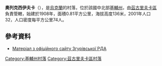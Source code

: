 {{coord|50|36|11|N|31|48|53|E|scale:30000|display=title}}

'''奧列克西伊夫卡'''（{{lang-uk|Олексіївка}}），是[[烏克蘭|烏克蘭]]的村落，位於該國中北部[[基輔州|基輔州]]，由[[茲古里夫卡區|茲古里夫卡區]]負責管轄，始建於1908年，面積0.81平方公里，海拔高度136米，2001年人口32，人口密度每平方公里74人。

==參考資料==
*[http://zgurivka-rda.gov.ua/silrady/seredivka.html Матеріал з офіційного сайту Згурівської РДА]{{Wayback|url=http://zgurivka-rda.gov.ua/silrady/seredivka.html |date=20170107032458 }}

{{DEFAULTSORT:Олексіївка}}
[[Category:基輔州村落|Category:基輔州村落]]
[[Category:茲古里夫卡區村落|Category:茲古里夫卡區村落]]


{{Kiev-geo-stub}}